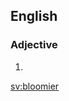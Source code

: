 ==English==

===Adjective===
{{head|en|adjective comparative form}}

# {{en-comparative of|bloomy}}

[[sv:bloomier]]
